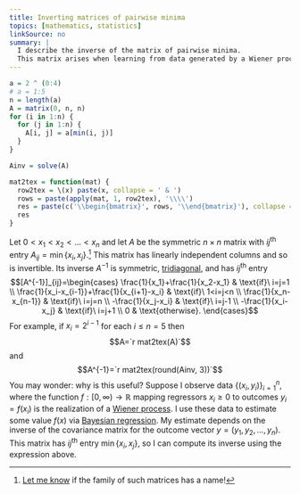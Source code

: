```yaml
---
title: Inverting matrices of pairwise minima
topics: [mathematics, statistics]
linkSource: no
summary: |
  I describe the inverse of the matrix of pairwise minima.
  This matrix arises when learning from data generated by a Wiener process.
---
```


```r
a = 2 ^ (0:4)
# a = 1:5
n = length(a)
A = matrix(0, n, n)
for (i in 1:n) {
  for (j in 1:n) {
    A[i, j] = a[min(i, j)]
  }
}

Ainv = solve(A)

mat2tex = function(mat) {
  row2tex = \(x) paste(x, collapse = ' & ')
  rows = paste(apply(mat, 1, row2tex), '\\\\')
  res = paste(c('\\begin{bmatrix}', rows, '\\end{bmatrix}'), collapse = '\n')
  res
}
```

Let $0<x_1<x_2<\ldots<x_n$ and let $A$ be the symmetric $n\times n$ matrix with ${ij}^\text{th}$ entry $A_{ij}=\min\{x_i,x_j\}$.[^name]
This matrix has linearly independent columns and so is invertible.
Its inverse $A^{-1}$ is symmetric, [tridiagonal](https://en.wikipedia.org/wiki/Tridiagonal_matrix), and has ${ij}^\text{th}$ entry
$$[A^{-1}]_{ij}=\begin{cases}
\frac{1}{x_1}+\frac{1}{x_2-x_1} & \text{if}\ i=j=1 \\
\frac{1}{x_i-x_{i-1}}+\frac{1}{x_{i+1}-x_i} & \text{if}\ 1<i=j<n \\
\frac{1}{x_n-x_{n-1}} & \text{if}\ i=j=n \\
-\frac{1}{x_j-x_i} & \text{if}\ i=j-1 \\
-\frac{1}{x_i-x_j} & \text{if}\ i=j+1 \\
0 & \text{otherwise}.
\end{cases}$$
For example, if $x_i=2^{i-1}$ for each $i\le n=5$ then
$$A=`r mat2tex(A)`$$
and
$$A^{-1}=`r mat2tex(round(Ainv, 3))`$$
You may wonder: why is this useful?
Suppose I observe data $\{(x_i,y_i)\}_{i=1}^n$, where the function $f:[0,\infty)\to\mathbb{R}$ mapping regressors $x_i\ge0$ to outcomes $y_i=f(x_i)$ is the realization of a [Wiener process](https://en.wikipedia.org/wiki/Wiener_process).
I use these data to estimate some value $f(x)$ via [Bayesian regression](https://en.wikipedia.org/wiki/Bayesian_linear_regression).
My estimate depends on the inverse of the covariance matrix for the outcome vector $y=(y_1,y_2,\ldots,y_n)$.
This matrix has ${ij}^\text{th}$ entry $\min\{x_i,x_j\}$, so I can compute its inverse using the expression above.

[^name]: [Let me know](https://mathoverflow.net/questions/453045/is-there-a-name-for-this-family-of-matrices) if the family of such matrices has a name!
